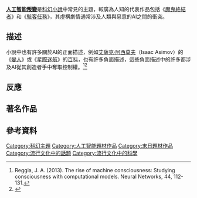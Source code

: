 {{translating|[[:en:AI_takeovers_in_popular_culture|:en:AI takeovers in popular culture]]||tpercent=|time=2021-02-20UTC12:18:51}}
{{Request translation|en|}}

'''[[人工智能叛變|人工智能叛變]]'''是[[科幻小說|科幻小說]]中常見的主題，較廣為人知的代表作品包括《[[魔鬼終結者|魔鬼終結者]]》和《[[駭客任務|駭客任務]]》，其虛構劇情通常涉及人類與惡意的AI之間的衝突。

==描述==
小說中也有許多關於AI的正面描述，例如[[艾薩克·阿西莫夫|艾薩克·阿西莫夫]]（Isaac Asimov）的《[[變人|變人]]》或《[[星際迷航|星際迷航]]》的[[百科|百科]]，也有許多負面描述，這些負面描述中的許多都涉及AI從其創造者手中奪取控制權。<ref>Reggia, J. A. (2013). The rise of machine consciousness: Studying consciousness with computational models. Neural Networks, 44, 112-131.</ref><ref>{{cite journal |last1=Mubin |first1=Omar |last2=Wadibhasme |first2=Kewal |last3=Jordan |first3=Philipp |last4=Obaid |first4=Mohammad |title=Reflecting on the Presence of Science Fiction Robots in Computing Literature |journal=ACM Transactions on Human-Robot Interaction |date=6 March 2019 |volume=8 |issue=1 |pages=1–25 |doi=10.1145/3303706|doi-access=free }}</ref>

==反應==

==著名作品==

==參考資料==
{{reflist}}

{{Science fiction}}
[[Category:科幻主題|Category:科幻主題]]
[[Category:人工智能題材作品|Category:人工智能題材作品]]
[[Category:末日題材作品|Category:末日題材作品]]
[[Category:流行文化中的話題|Category:流行文化中的話題]]
[[Category:流行文化中的科學|Category:流行文化中的科學]]